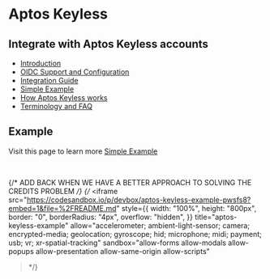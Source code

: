# Aptos Keyless

## Integrate with Aptos Keyless accounts

- [Introduction](aptos-keyless/introduction.mdx)
- [OIDC Support and Configuration](aptos-keyless/oidc-support.mdx)
- [Integration Guide](aptos-keyless/integration-guide.mdx)
- [Simple Example](aptos-keyless/simple-example.mdx)
- [How Aptos Keyless works](aptos-keyless/how-keyless-works.mdx)
- [Terminology and FAQ](aptos-keyless/other.mdx)

## Example

Visit this page to learn more [Simple Example](aptos-keyless/simple-example.mdx)

<br/>

{/* ADD BACK WHEN WE HAVE A BETTER APPROACH TO SOLVING THE CREDITS PROBLEM */}
{/* <iframe
  src="https://codesandbox.io/p/devbox/aptos-keyless-example-pwsfs8?embed=1&file=%2FREADME.md"
  style={{
    width: "100%",
    height: "800px",
    border: "0",
    borderRadius: "4px",
    overflow: "hidden",
  }}
  title="aptos-keyless-example"
  allow="accelerometer; ambient-light-sensor; camera; encrypted-media; geolocation; gyroscope; hid; microphone; midi; payment; usb; vr; xr-spatial-tracking"
  sandbox="allow-forms allow-modals allow-popups allow-presentation allow-same-origin allow-scripts"
></iframe> */}
